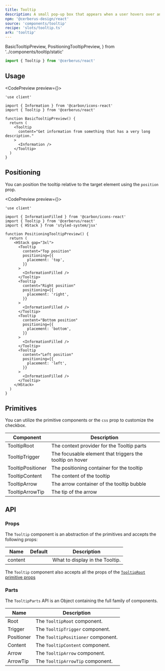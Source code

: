 ```yaml
---
title: Tooltip
description: A small pop-up box that appears when a user hovers over an element.
npm: '@cerberus-design/react'
source: 'components/tooltip'
recipe: 'slots/tooltip.ts'
ark: 'tooltip'
---
```


  BasicTooltipPreview,
  PositioningTooltipPreview,
} from '../components/tooltip/static'

```ts
import { Tooltip } from '@cerberus/react'
```

## Usage

<CodePreview preview={<BasicTooltipPreview />}>
```tsx
'use client'

import { Information } from '@carbon/icons-react'
import { Tooltip } from '@cerberus/react'

function BasicTooltipPreview() {
  return (
    <Tooltip
      content="Get information from something that has a very long description."
    >
      <Information />
    </Tooltip>
  )
}
```
</CodePreview>

## Positioning

You can position the tooltip relative to the target element using the `position` prop.

<CodePreview preview={<PositioningTooltipPreview />}>
```tsx title="Positioning Demo"
'use client'

import { InformationFilled } from '@carbon/icons-react'
import { Tooltip } from '@cerberus/react'
import { HStack } from 'styled-system/jsx'

function PositioningTooltipPreview() {
  return (
    <HStack gap="3xl">
      <Tooltip
        content="Top position"
        positioning={{
          placement: 'top',
        }}
      >
        <InformationFilled />
      </Tooltip>
      <Tooltip
        content="Right position"
        positioning={{
          placement: 'right',
        }}
      >
        <InformationFilled />
      </Tooltip>
      <Tooltip
        content="Bottom position"
        positioning={{
          placement: 'bottom',
        }}
      >
        <InformationFilled />
      </Tooltip>
      <Tooltip
        content="Left position"
        positioning={{
          placement: 'left',
        }}
      >
        <InformationFilled />
      </Tooltip>
    </HStack>
  )
}
```
</CodePreview>

## Primitives

You can utilize the primitive components or the `css` prop to customize the checkbox.

| Component | Description |
| --------- | ----------- |
| TooltipRoot    | The context provider for the Tooltip parts |
| TooltipTrigger   | The focusable element that triggers the tooltip on hover |
| TooltipPositioner   | The positioning container for the tooltip |
| TooltipContent   | The content of the tooltip |
| TooltipArrow | The arrow container of the tooltip bubble |
| TooltipArrowTip  | The tip of the arrow |


## API

### Props

The `Tooltip` component is an abstraction of the primitives and accepts the following props:

| Name     | Default | Description                                            |
| -------- | ------- | ------------------------------------------------------ |
| content  |     | What to display in the Tooltip.                            |


The `Tooltip` component also accepts all the props of the [`TooltipRoot` primitive props](https://ark-ui.com/react/docs/components/tooltip#api-reference)

### Parts

The `TooltipParts` API is an Object containing the full family of components.

<NoteAdmonition description="It is best to only use the TooltipParts if you are building a custom solution. Importing Object based components will ship every property it includes into your bundle, regardless if you use it or not." />

| Name     | Description                            |
| -------- | -------------------------------------- |
| Root     | The `TooltipRoot` component.           |
| Trigger     | The `TooltipTrigger` component.     |
| Positioner     | The `TooltipPositioner` component. |
| Content  | The `TooltipContent` component.        |
| Arrow | The `TooltipArrow` component.             |
| ArrowTip  | The `TooltipArrowTip` component.      |
